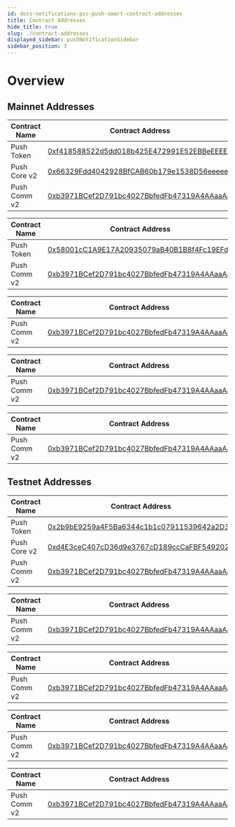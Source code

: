 ```yaml
---
id: docs-notifications-psc-push-smart-contract-addresses
title: Contract Addresses
hide_title: true
slug: ./contract-addresses
displayed_sidebar: pushNotificationSidebar
sidebar_position: 3
---
```


# Overview

<head>
  <title>Push Smart Contracts Addresses | Push Notifications | Push Documentation</title>
</head>


## Mainnet Addresses

<Tabs groupId="smart-contracts">
  <TabItem value="Eth Mainnet" default>

  | Contract Name              | Contract Address                                                                                                                                 |
  | -------------------------- | ------------------------------------------------------------------------------------------------------------------------------------------------ |
  | Push Token                 | [0xf418588522d5dd018b425E472991E52EBBeEEEEE](https://etherscan.io/address/0xf418588522d5dd018b425E472991E52EBBeEEEEE)                            |
  | Push Core v2               | [0x66329Fdd4042928BfCAB60b179e1538D56eeeeeE](https://etherscan.io/address/0x66329Fdd4042928BfCAB60b179e1538D56eeeeeE)                            |
  | Push Comm v2               | [0xb3971BCef2D791bc4027BbfedFb47319A4AAaaAa](https://etherscan.io/address/0xb3971BCef2D791bc4027BbfedFb47319A4AAaaAa)                            |

  </TabItem>
  
  <TabItem value="Polygon Mainnet" default>

  | Contract Name              | Contract Address                                                                                                                                 |
  | -------------------------- | ------------------------------------------------------------------------------------------------------------------------------------------------ |
  | Push Token                 | [0x58001cC1A9E17A20935079aB40B1B8f4Fc19EFd1](https://polygonscan.com/address/0x58001cC1A9E17A20935079aB40B1B8f4Fc19EFd1)                         |
  | Push Comm v2               | [0xb3971BCef2D791bc4027BbfedFb47319A4AAaaAa](https://polygonscan.com/address/0xb3971BCef2D791bc4027BbfedFb47319A4AAaaAa)                         |

  </TabItem>
    
  <TabItem value="BNB Mainnet" default>

  | Contract Name              | Contract Address                                                                                                                                 |
  | -------------------------- | ------------------------------------------------------------------------------------------------------------------------------------------------ |
  | Push Comm v2               | [0xb3971BCef2D791bc4027BbfedFb47319A4AAaaAa](https://bscscan.com/address/0xb3971BCef2D791bc4027BbfedFb47319A4AAaaAa)                             |

  </TabItem>

  <TabItem value="Polygon zkEVM Mainnet" default>

  | Contract Name              | Contract Address                                                                                                                                 |
  | -------------------------- | ------------------------------------------------------------------------------------------------------------------------------------------------ |
  | Push Comm v2               | [0xb3971BCef2D791bc4027BbfedFb47319A4AAaaAa](https://zkevm.polygonscan.com/address/0xb3971BCef2D791bc4027BbfedFb47319A4AAaaAa)                   |

  </TabItem>

  <TabItem value="Arbitrum One Mainnet" default>

  | Contract Name              | Contract Address                                                                                                                                 |
  | -------------------------- | ------------------------------------------------------------------------------------------------------------------------------------------------ |
  | Push Comm v2               | [0xb3971BCef2D791bc4027BbfedFb47319A4AAaaAa](https://arbiscan.io/address/0xb3971BCef2D791bc4027BbfedFb47319A4AAaaAa)                             |

  </TabItem>

</Tabs>


## Testnet Addresses

<Tabs groupId="smart-contracts-staging">
  <TabItem value="Eth Goerli" default>

  | Contract Name              | Contract Address                                                                                                                                 |
  | -------------------------- | ------------------------------------------------------------------------------------------------------------------------------------------------ |
  | Push Token                 | [0x2b9bE9259a4F5Ba6344c1b1c07911539642a2D33](https://goerli.etherscan.io/address/0x2b9bE9259a4F5Ba6344c1b1c07911539642a2D33)                     |
  | Push Core v2               | [0xd4E3ceC407cD36d9e3767cD189ccCaFBF549202C](https://goerli.etherscan.io/address/0xd4E3ceC407cD36d9e3767cD189ccCaFBF549202C)                     |
  | Push Comm v2               | [0xb3971BCef2D791bc4027BbfedFb47319A4AAaaAa](https://goerli.etherscan.io/address/0xb3971BCef2D791bc4027BbfedFb47319A4AAaaAa)                     |

  </TabItem>
    
  <TabItem value="Polygon Mumbai" default>

  | Contract Name              | Contract Address                                                                                                                                 |
  | -------------------------- | ------------------------------------------------------------------------------------------------------------------------------------------------ |
  | Push Comm v2               | [0xb3971BCef2D791bc4027BbfedFb47319A4AAaaAa](https://mumbai.polygonscan.com/address/0xb3971BCef2D791bc4027BbfedFb47319A4AAaaAa)                  |

  </TabItem>

  <TabItem value="BNB Testnet" default>

  | Contract Name              | Contract Address                                                                                                                                 |
  | -------------------------- | ------------------------------------------------------------------------------------------------------------------------------------------------ |
  | Push Comm v2               | [0xb3971BCef2D791bc4027BbfedFb47319A4AAaaAa](https://testnet.bscscan.com/address/0xb3971BCef2D791bc4027BbfedFb47319A4AAaaAa)                     |

  </TabItem>

  <TabItem value="Polygon zkEVM Testnet" default>

  | Contract Name              | Contract Address                                                                                                                                 |
  | -------------------------- | ------------------------------------------------------------------------------------------------------------------------------------------------ |
  | Push Comm v2               | [0xb3971BCef2D791bc4027BbfedFb47319A4AAaaAa](https://testnet-zkevm.polygonscan.com/address/0xb3971bcef2d791bc4027bbfedfb47319a4aaaaaa)           |

  </TabItem>

  <TabItem value="Arbitrum One Testnet" default>

  | Contract Name              | Contract Address                                                                                                                                 |
  | -------------------------- | ------------------------------------------------------------------------------------------------------------------------------------------------ |
  | Push Comm v2               | [0xb3971BCef2D791bc4027BbfedFb47319A4AAaaAa](https://goerli.arbiscan.io/address/0xb3971BCef2D791bc4027BbfedFb47319A4AAaaAa#code)                 |

  </TabItem>
  
</Tabs>